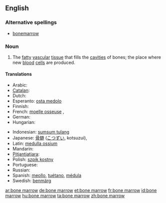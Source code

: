 ==English==
{{wikipedia}}
===Alternative spellings===
*[[bonemarrow]]

===Noun===
{{en-noun|sg=[[bone]] [[marrow]]|-|s}}

# {{anatomy}} The [[fatty]] [[vascular]] [[tissue]] that fills the [[cavities]] of bones; the place where new [[blood]] [[cell]]s are produced.

====Translations====
{{trans-top|bone marrow}}
* Arabic: {{t|ar|نقي العظم|m|tr=niqy al-3aZm|sc=Arab}}
* [[Catalan]]: {{t+|ca|bessó|m}}
* Dutch: {{t+|nl|beenmerg|n}}
* Esperanto: [[osta medolo]]
* Finnish: {{t-|fi|luuydin}}
* French: [[moelle osseuse]] {{f}},  {{t|fr|moelle osseuse|f}}
* German: {{t-|de|Knochenmark|n}}
* Hungarian: {{t|hu|csontvelő}}
{{trans-mid}}
* Indonesian: [[sumsum tulang]]
* Japanese: [[骨髄]] ([[こつずい]], kotsuzui),  {{t|ja|骨髄|tr=こつずい, kotsuzui|sc=Jpan}}
* Latin: [[medulla ossium]]
* Mandarin: {{t|zh|骨髓|tr=gǔsuǐ|sc=Hani}}
* [[Pitjantjatjara]]: {{tø|pjt|nyuṉtjuṉ}}
* Polish: [[szpik kostny]] {{m}}
* Portuguese: {{t|pt|medula óssea|f}}
* Russian: {{t|ru|костный мозг|m|tr=kóstnyj mozg|sc=Cyrl}}
* Spanish: [[meollo]], [[tuétano]], [[médula]]
* Swedish: [[benmärg]] {{c}}
{{trans-bottom}}

{{anagrams:en/abemnoorrw}}
[[ar:bone marrow]]
[[de:bone marrow]]
[[et:bone marrow]]
[[fr:bone marrow]]
[[id:bone marrow]]
[[hu:bone marrow]]
[[ta:bone marrow]]
[[zh:bone marrow]]